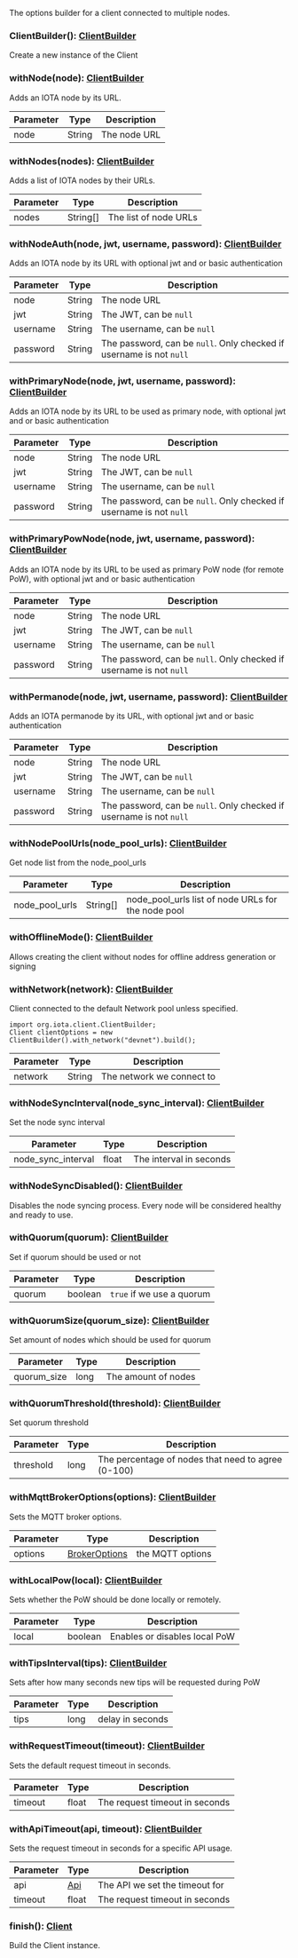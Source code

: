 The options builder for a client connected to multiple nodes.

### ClientBuilder(): [ClientBuilder](#clientbuilder)

Create a new instance of the Client

### withNode(node): [ClientBuilder](#clientbuilder)

Adds an IOTA node by its URL.

| Parameter       | Type |  Description |
| --------------- | -------- | -------- |
| node | String |  The node URL |

### withNodes(nodes): [ClientBuilder](#clientbuilder)

Adds a list of IOTA nodes by their URLs.

| Parameter       | Type |  Description |
| --------------- | -------- | -------- |
| nodes | String[] |  The list of node URLs |

### withNodeAuth(node, jwt, username, password): [ClientBuilder](#clientbuilder)

Adds an IOTA node by its URL with optional jwt and or basic authentication

| Parameter       | Type |  Description |
| --------------- | -------- | -------- |
| node | String |  The node URL |
| jwt | String |  The JWT, can be `null` |
| username | String |  The username, can be `null` |
| password | String |  The password, can be `null`. Only checked if username is not `null` |

### withPrimaryNode(node, jwt, username, password): [ClientBuilder](#clientbuilder)

Adds an IOTA node by its URL to be used as primary node, with optional jwt and or basic authentication

| Parameter       | Type |  Description |
| --------------- | -------- | -------- |
| node | String |  The node URL |
| jwt | String |  The JWT, can be `null` |
| username | String |  The username, can be `null` |
| password | String |  The password, can be `null`. Only checked if username is not `null` |

### withPrimaryPowNode(node, jwt, username, password): [ClientBuilder](#clientbuilder)

Adds an IOTA node by its URL to be used as primary PoW node (for remote PoW), with optional jwt and or basic
 authentication

| Parameter       | Type |  Description |
| --------------- | -------- | -------- |
| node | String |  The node URL |
| jwt | String |  The JWT, can be `null` |
| username | String |  The username, can be `null` |
| password | String |  The password, can be `null`. Only checked if username is not `null` |

### withPermanode(node, jwt, username, password): [ClientBuilder](#clientbuilder)

Adds an IOTA permanode by its URL, with optional jwt and or basic authentication

| Parameter       | Type |  Description |
| --------------- | -------- | -------- |
| node | String |  The node URL |
| jwt | String |  The JWT, can be `null` |
| username | String |  The username, can be `null` |
| password | String |  The password, can be `null`. Only checked if username is not `null` |

### withNodePoolUrls(node_pool_urls): [ClientBuilder](#clientbuilder)

Get node list from the node_pool_urls

| Parameter       | Type |  Description |
| --------------- | -------- | -------- |
| node_pool_urls | String[] |  node_pool_urls list of node URLs for the node pool |

### withOfflineMode(): [ClientBuilder](#clientbuilder)

Allows creating the client without nodes for offline address generation or signing

### withNetwork(network): [ClientBuilder](#clientbuilder)

Client connected to the default Network pool unless specified.
 
 ```
 import org.iota.client.ClientBuilder;
 Client clientOptions = new ClientBuilder().with_network("devnet").build();
 ```

| Parameter       | Type |  Description |
| --------------- | -------- | -------- |
| network | String |  The network we connect to |

### withNodeSyncInterval(node_sync_interval): [ClientBuilder](#clientbuilder)

Set the node sync interval

| Parameter       | Type |  Description |
| --------------- | -------- | -------- |
| node_sync_interval | float |  The interval in seconds |

### withNodeSyncDisabled(): [ClientBuilder](#clientbuilder)

Disables the node syncing process.
 Every node will be considered healthy and ready to use.

### withQuorum(quorum): [ClientBuilder](#clientbuilder)

Set if quorum should be used or not

| Parameter       | Type |  Description |
| --------------- | -------- | -------- |
| quorum | boolean |  `true` if we use a quorum |

### withQuorumSize(quorum_size): [ClientBuilder](#clientbuilder)

Set amount of nodes which should be used for quorum

| Parameter       | Type |  Description |
| --------------- | -------- | -------- |
| quorum_size | long |  The amount of nodes |

### withQuorumThreshold(threshold): [ClientBuilder](#clientbuilder)

Set quorum threshold

| Parameter       | Type |  Description |
| --------------- | -------- | -------- |
| threshold | long |  The percentage of nodes that need to agree (0-100) |

### withMqttBrokerOptions(options): [ClientBuilder](#clientbuilder)

Sets the MQTT broker options.

| Parameter       | Type |  Description |
| --------------- | -------- | -------- |
| options | [BrokerOptions](#brokeroptions) |  the MQTT options |

### withLocalPow(local): [ClientBuilder](#clientbuilder)

Sets whether the PoW should be done locally or remotely.

| Parameter       | Type |  Description |
| --------------- | -------- | -------- |
| local | boolean |  Enables or disables local PoW |

### withTipsInterval(tips): [ClientBuilder](#clientbuilder)

Sets after how many seconds new tips will be requested during PoW

| Parameter       | Type |  Description |
| --------------- | -------- | -------- |
| tips | long |  delay in seconds |

### withRequestTimeout(timeout): [ClientBuilder](#clientbuilder)

Sets the default request timeout in seconds.

| Parameter       | Type |  Description |
| --------------- | -------- | -------- |
| timeout | float |  The request timeout in seconds |

### withApiTimeout(api, timeout): [ClientBuilder](#clientbuilder)

Sets the request timeout in seconds for a specific API usage.

| Parameter       | Type |  Description |
| --------------- | -------- | -------- |
| api | [Api](#api) |  The API we set the timeout for |
| timeout | float |  The request timeout in seconds |

### finish(): [Client](#client)

Build the Client instance.
